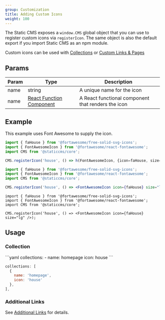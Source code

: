```yaml
---
group: Customization
title: Adding Custom Icons
weight: 100
---
```


The Static CMS exposes a `window.CMS` global object that you can use to register custom icons via `registerIcon`. The same object is also the default export if you import Static CMS as an npm module.

Custom icons can be used with [Collections](/docs/collection-overview) or [Custom Links & Pages](/docs/additional-links)

## Params

| Param | Type                                                                           | Description                                        |
| ----- | ------------------------------------------------------------------------------ | -------------------------------------------------- |
| name  | string                                                                         | A unique name for the icon                         |
| name  | [React Function Component](https://reactjs.org/docs/components-and-props.html) | A React functional component that renders the icon |

## Example

This example uses Font Awesome to supply the icon.

<CodeTabs>

```js
import { faHouse } from '@fortawesome/free-solid-svg-icons';
import { FontAwesomeIcon } from '@fortawesome/react-fontawesome';
import CMS from '@staticcms/core';

CMS.registerIcon('house', () => h(FontAwesomeIcon, {icon=faHouse, size="lg"}));
```

```jsx
import { faHouse } from '@fortawesome/free-solid-svg-icons';
import { FontAwesomeIcon } from '@fortawesome/react-fontawesome';
import CMS from '@staticcms/core';

CMS.registerIcon('house', () => <FontAwesomeIcon icon={faHouse} size="lg" />);
```

```tsx
import { faHouse } from '@fortawesome/free-solid-svg-icons';
import { FontAwesomeIcon } from '@fortawesome/react-fontawesome';
import CMS from '@staticcms/core';

CMS.registerIcon('house', () => <FontAwesomeIcon icon={faHouse} size="lg" />);
```

</CodeTabs>

## Usage

### Collection

<CodeTabs>
```yaml
collections:
  - name: homepage
    icon: house
```

```js
collections: [
  {
    name: 'homepage',
    icon: 'house'
  },
],
```

</CodeTabs>

### Additional Links

See [Additional Links](/docs/additional-links#examples) for details.
